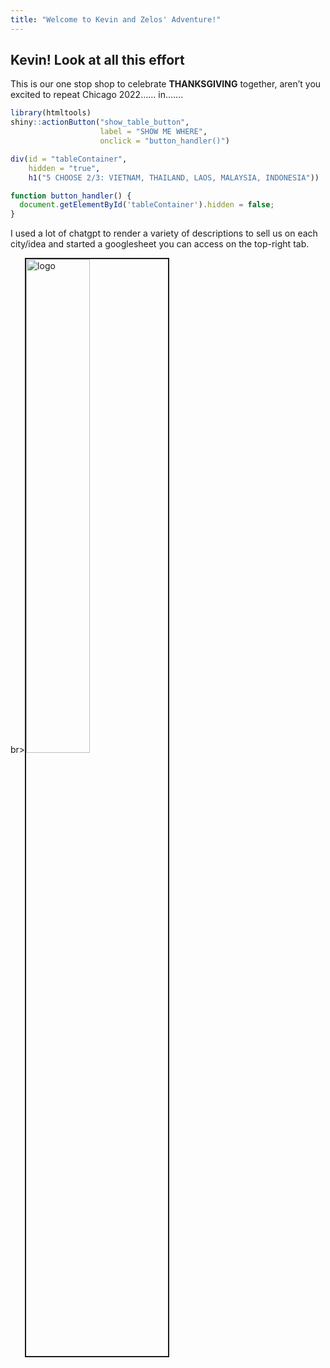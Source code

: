 ```yaml
---
title: "Welcome to Kevin and Zelos' Adventure!"
---
```



## Kevin! Look at all this effort

This is our one stop shop to celebrate **THANKSGIVING** together, aren't you excited to repeat Chicago 2022...... in.......


```r
library(htmltools)
shiny::actionButton("show_table_button", 
                    label = "SHOW ME WHERE", 
                    onclick = "button_handler()")

div(id = "tableContainer", 
    hidden = "true",
    h1("5 CHOOSE 2/3: VIETNAM, THAILAND, LAOS, MALAYSIA, INDONESIA"))
```


```js
function button_handler() {
  document.getElementById('tableContainer').hidden = false;
}
```

I used a lot of chatgpt to render a variety of descriptions to sell us on each city/idea and started a googlesheet you can access on the top-right tab.

br><left><img src="Images/SEA.png" alt="logo" style="width:45%; border:2px solid"/><br>